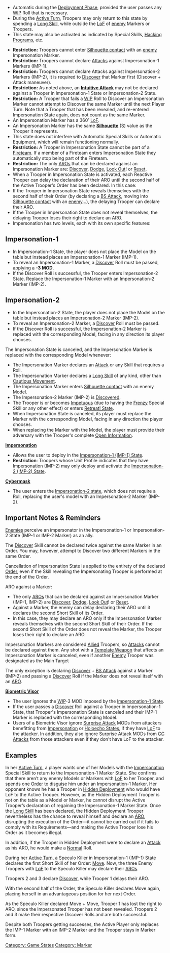 {{n5-section-game-states}}


{{image | name=n5/impersonation-state-1.jpg | style= 128inline }}{{image | name=n5/impersonation-state-2.jpg | style= 128inline }}

{{css_skillbox |black| IMPERSONATION  }}
{{skill-label | Marker }}
{{activation}}
* Automatic during the [[Deployment Phase]], provided the user passes any [[WIP]] Roll that is necessary.
* During the [[Active Turn]], Troopers may only return to this state by spending a [[Long Skill]], while outside the [[LoF]] of [[enemy]] Markers or Troopers.
* This state may also be activated as indicated by Special Skills, [[Hacking Programs]], etc.

{{effects}}
* '''Restriction:''' Troopers cannot enter [[Silhouette contact]] with an [[enemy]] Impersonation Marker.
* '''Restriction:''' Troopers cannot declare [[Attacks]] against Impersonation-1 Markers (IMP-1).
* '''Restriction:''' Troopers cannot declare Attacks against Impersonation-2 Markers (IMP-2), it is required to [[Discover]] that Marker first (Discover + Attack maneuver).
* '''Restriction:''' As noted above, an '''[[Intuitive Attack]]''' may not be declared against a Trooper in Impersonation-1 State or Impersonation-2 State.
* '''Restriction:''' A Trooper that fails a [[WIP]] Roll to Discover an Impersonation Marker cannot attempt to Discover the same Marker until the next Player Turn. Note that a Trooper that has been revealed, and re-entered Impersonation State again, does not count as the same Marker.
* An Impersonation Marker has a 360&#730; [[LoF]].
* An Impersonation Marker has the same '''[[Silhouette]]''' (S) value as the Trooper it represents.
* This state does not interfere with Automatic Special Skills or Automatic Equipment, which will remain functioning normally.
* '''Restriction:''' A Trooper in Impersonation State cannot be part of a [[Fireteam]]. If a member of a Fireteam enters Impersonation State they automatically stop being part of the Fireteam.
* '''Restriction:''' The only [[ARO]]s that can be declared against an Impersonation Marker are: [[Discover]], [[Dodge]], [[Look Out]]! or [[Reset]].
* When a Trooper in Impersonation State is activated, each Reactive Trooper can delay the declaration of their ARO until the second half of the Active Trooper's Order has been declared. In this case:
* If the Trooper in Impersonation State reveals themselves with the second half of their Order (by declaring a [[BS Attack]], moving into [[Silhouette contact]] with an [[enemy]]...), the delaying Trooper can declare their ARO.
* If the Trooper in Impersonation State does not reveal themselves, the delaying Trooper loses their right to declare an ARO.
* Impersonation has two levels, each with its own specific features:

==Impersonation-1==
{{image | name=n5/impersonation-state-1.jpg | style= 128inline }}
* In Impersonation-1 State, the player does not place the Model on the table but instead places an Impersonation-1 Marker (IMP-1).
* To reveal an Impersonation-1 Marker, a [[Discover]] Roll must be passed, applying a '''-3 MOD'''.
* If the Discover Roll is successful, the Trooper enters Impersonation-2 State. Replace the Impersonation-1 Marker with an Impersonation-2 Marker (IMP-2).

==Impersonation-2==
{{image | name=n5/impersonation-state-2.jpg | style= 128inline }}
* In the Impersonation-2 State, the player does not place the Model on the table but instead places an Impersonation-2 Marker (IMP-2).
* To reveal an Impersonation-2 Marker, a [[Discover]] Roll must be passed.
* If the Discover Roll is successful, the Impersonation-2 Marker is replaced with the corresponding Model, facing in any direction its player chooses.


{{cancellation}}
The Impersonation State is canceled, and the Impersonation Marker is replaced with the corresponding Model whenever:
* The Impersonation Marker declares an [[Attack]] or any Skill that requires a Roll.
* The Impersonation Marker declares a [[Long Skill]] of any kind, other than [[Cautious Movement]].
* The Impersonation Marker enters [[Silhouette contact]] with an enemy Model.
* The Impersonation-2 Marker (IMP-2) is [[Discover]]ed.
* The Trooper is or becomes [[Impetuous]] (due to having the [[Frenzy]] Special Skill or any other effect) or enters [[Retreat State | Retreat! State]].
* When Impersonation State is canceled, its player must replace the Marker with the corresponding Model, facing in any direction the player chooses.
* When replacing the Marker with the Model, the player must provide their adversary with the Trooper's complete [[Open Information]].
{{css_skillbox-end}}


{{see-also}}
'''[[Impersonation]]'''
* Allows the user to deploy in the [[Impersonation State | Impersonation-1 (IMP-1) State]].
* '''Restriction''': Troopers whose Unit Profile indicates that they have Impersonation (IMP-2) may only deploy and activate the [[Impersonation State | Impersonation-2 (IMP-2) State]].


'''[[Cybermask]]'''
* The user enters the [[Impersonation State | Impersonation-2 state]], which does not require a Roll, replacing the user's model with an Impersonation-2 Marker (IMP-2).
{{see-also-end}}


== Important Notes & Reminders ==

{{important}}
[[Enemy | Enemies]] perceive an impersonator in the Impersonation-1 or Impersonation-2 State (IMP-1 or IMP-2 Marker) as an ally.
{{important-end}}


{{important}}
The [[Discover]] Skill cannot be declared twice against the same Marker in an Order. You may, however, attempt to Discover two different Markers in the same Order.
{{important-end}}


{{important}}
Cancellation of Impersonation State is applied to the entirety of the declared [[Order Expenditure Sequence | Order]], even if the Skill revealing the Impersonating Trooper is performed at the end of the Order.
{{important-end}}


{{remember}}
ARO against a Marker:
* The only [[ARO]]s that can be declared against an Impersonation Marker (IMP-1, IMP-2) are [[Discover]], [[Dodge]], [[Look Out]]! or [[Reset]].
* Against a Marker, the enemy can delay declaring their ARO until it declares the second Short Skill of its Order.
* In this case, they may declare an ARO only if the Impersonation Marker reveals themselves with the second Short Skill of their Order. If the second Short Skill of the Order does not reveal the Marker, the Trooper loses their right to declare an ARO.
{{remember-end}}


{{remember}}
Impersonation Markers are considered [[Allied]] Troopers, so [[Attack]]s cannot be declared against them. Any shot with a [[Template Weapon]] that affects an Impersonation Marker is canceled, even if another [[Enemy]] Trooper was designated as the Main Target

The only exception is declaring [[Discover]] + [[BS Attack]] against a Marker (IMP-2) and passing a [[Discover]] Roll if the Marker does not reveal itself with an [[ARO]].
{{remember-end}}


{{see-also}}
'''[[Biometric Visor]]'''
* The user ignores the [[WIP]]-3 MOD imposed by the [[Impersonation State|Impersonation-1 State]].
* If the user passes a [[Discover]] Roll against a Trooper in Impersonation-1 State, that Trooper's Impersonation State is canceled and their IMP-1 Marker is replaced with the corresponding Model.
* Users of a Biometric Visor ignore [[Surprise Attack]] MODs from attackers benefitting from [[Impersonation State | Impersonation]] or [[Holoecho State]]s, if they have [[LoF]] to the attacker. In addition, they also ignore Surprise Attack MODs from [[CC Attack]]s from those attackers even if they don't have LoF to the attacker.
{{see-also-end}}


== Examples ==

{{greybox-start | Impersonation Example: Regaining Impersonation vs Hidden Deployment }}
In her [[Active Turn]], a player wants one of her Models with the [[Impersonation]] Special Skill to return to the Impersonation-1 Marker State. She confirms that there aren’t any enemy Models or Markers with [[LoF]] to her Trooper, and spends one [[Trooper Activation | Order]] to disguise him under an Impersonation-1 Marker. Her opponent knows he has a Trooper in [[Hidden Deployment State | Hidden Deployment]] who would have LoF to the Active Trooper. However, as the Hidden Deployment Trooper is not on the table as a Model or Marker, he cannot disrupt the Active Trooper’s declaration of regaining the Impersonation-1 Marker State. Once the [[Long Skill]] has been declared, the Hidden Deployment Trooper nevertheless has the chance to reveal himself and declare an [[ARO]], disrupting the execution of the Order—it cannot be carried out if it fails to comply with its Requirements—and making the Active Trooper lose his Order as it becomes illegal.

In addition, if the Trooper in Hidden Deployment were to declare an [[Attack]] as his ARO, he would make a [[Normal]] Roll.
{{greybox-end}}


{{greybox-start | Impersonation Example 2 }}
{{image | name=n5/eng-impersonation-state-examples-1.jpg | style=fullborder }}

During her [[Active Turn]], a Speculo Killer in Impersonation-1 (IMP-1) State declares the first Short Skill of her Order: [[Move]].
Now, the three Enemy Troopers with [[LoF]] to the Speculo Killer may declare their [[ARO]]s.

Troopers 2 and 3 declare [[Discover]], while Trooper 1 delays their ARO.

With the second half of the Order, the Speculo Killer declares Move again, placing herself in an advantageous position for her next Order.

As the Speculo Killer declared Move + Move, Trooper 1 has lost the right to ARO, since the Impersonated Trooper has not been revealed. Troopers 2 and 3 make their respective Discover Rolls and are both successful.

Despite both Troopers getting successes, the Active Player only replaces the IMP-1 Marker with an IMP-2 Marker and the Trooper stays in Marker form.
{{greybox-end}}



{{n5-section-game-states}}


[[Category: Game States]]

<!-- Label and Trait categories. -->
[[Category: Marker ]]